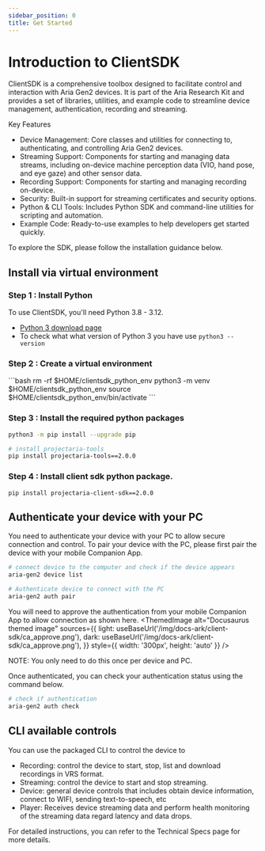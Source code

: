 ```yaml
---
sidebar_position: 0
title: Get Started
---
```


# Introduction to ClientSDK
ClientSDK is a comprehensive toolbox designed to facilitate control and interaction with Aria Gen2 devices. It is part of the Aria Research Kit and provides a set of libraries, utilities,
and example code to streamline device management, authentication, recording and streaming.

Key Features
* Device Management: Core classes and utilities for connecting to, authenticating, and controlling Aria Gen2 devices.
* Streaming Support: Components for starting and managing data streams, including on-device machine perception data (VIO, hand pose, and eye gaze) and other sensor data.
* Recording Support: Components for starting and managing recording on-device.
* Security: Built-in support for streaming certificates and security options.
* Python & CLI Tools: Includes Python SDK and command-line utilities for scripting and automation.
* Example Code: Ready-to-use examples to help developers get started quickly.

To explore the SDK, please follow the installation guidance below.

## Install via virtual environment
### Step 1 : Install Python

To use ClientSDK, you'll need Python 3.8 - 3.12.
* [Python 3 download page](https://www.python.org/downloads/)
* To check what what version of Python 3 you have use `python3 --version`

### Step 2 : Create a virtual environment
<Tabs groupId="operating-systems">
<TabItem value="unix" label="Linux & macOS">
```bash
rm -rf $HOME/clientsdk_python_env
python3 -m venv $HOME/clientsdk_python_env
source $HOME/clientsdk_python_env/bin/activate
```
</TabItem>
</Tabs>

###  Step 3 : Install the required python packages

```bash
python3 -m pip install --upgrade pip

# install projectaria-tools
pip install projectaria-tools==2.0.0
```

###  Step 4 : Install client sdk python package.
```
pip install projectaria-client-sdk==2.0.0
```

## Authenticate your device with your PC
You need to authenticate your device with your PC to allow secure connection and control. To pair your device with the PC, please first pair the device with your mobile
Companion App.
```bash
# connect device to the computer and check if the device appears
aria-gen2 device list

# Authenticate device to connect with the PC
aria-gen2 auth pair
```

You will need to approve the authentication from your mobile Companion App to allow connection as shown here.
<ThemedImage
  alt="Docusaurus themed image"
  sources={{
    light: useBaseUrl('/img/docs-ark/client-sdk/ca_approve.png'),
    dark: useBaseUrl('/img/docs-ark/client-sdk/ca_approve.png'),
  }}
  style={{ width: '300px', height: 'auto' }}
/>

NOTE: You only need to do this once per device and PC.


Once authenticated, you can check your authentication status using the command below.
```bash
# check if authentication
aria-gen2 auth check
```

## CLI available controls
You can use the packaged CLI to control the device to
* Recording: control the device to start, stop, list and download recordings in VRS format.
* Streaming: control the device to start and stop streaming.
* Device: general device controls that includes obtain device information, connect to WIFI, sending text-to-speech, etc
* Player: Receives device streaming data and perform health monitoring of the streaming data regard latency and data drops.

For detailed instructions, you can refer to the Technical Specs page for more details.
